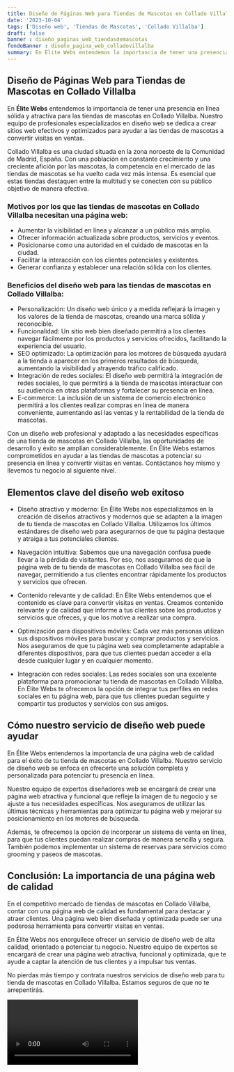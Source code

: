 ```yaml
---
title: Diseño de Páginas Web para Tiendas de Mascotas en Collado Villalba
date: '2023-10-04'
tags: ['Diseño web', 'Tiendas de Mascotas', 'Collado Villalba']
draft: false
banner : diseño_paginas_web_tiendasdemascotas
fondoBanner : diseño_pagina_web_colladovillalba
summary: En Élite Webs entendemos la importancia de tener una presencia en línea sólida y atractiva para las tiendas de mascotas en Collado Villalba. Nuestro equipo de profesionales especializados en diseño web se dedica a crear sitios web efectivos y optimizados para ayudar a las tiendas de mascotas a convertir visitas en ventas.
---
```


## **Diseño de Páginas Web para Tiendas de Mascotas en Collado Villalba**

En **Élite Webs** entendemos la importancia de tener una presencia en línea sólida y atractiva para las tiendas de mascotas en Collado Villalba. Nuestro equipo de profesionales especializados en diseño web se dedica a crear sitios web efectivos y optimizados para ayudar a las tiendas de mascotas a convertir visitas en ventas.

Collado Villalba es una ciudad situada en la zona noroeste de la Comunidad de Madrid, España. Con una población en constante crecimiento y una creciente afición por las mascotas, la competencia en el mercado de las tiendas de mascotas se ha vuelto cada vez más intensa. Es esencial que estas tiendas destaquen entre la multitud y se conecten con su público objetivo de manera efectiva.

### **Motivos por los que las tiendas de mascotas en Collado Villalba necesitan una página web:**

- Aumentar la visibilidad en línea y alcanzar a un público más amplio.
- Ofrecer información actualizada sobre productos, servicios y eventos.
- Posicionarse como una autoridad en el cuidado de mascotas en la ciudad.
- Facilitar la interacción con los clientes potenciales y existentes.
- Generar confianza y establecer una relación sólida con los clientes.

### **Beneficios del diseño web para las tiendas de mascotas en Collado Villalba:**

- Personalización: Un diseño web único y a medida reflejará la imagen y los valores de la tienda de mascotas, creando una marca sólida y reconocible.
- Funcionalidad: Un sitio web bien diseñado permitirá a los clientes navegar fácilmente por los productos y servicios ofrecidos, facilitando la experiencia del usuario.
- SEO optimizado: La optimización para los motores de búsqueda ayudará a la tienda a aparecer en los primeros resultados de búsqueda, aumentando la visibilidad y atrayendo tráfico calificado.
- Integración de redes sociales: El diseño web permitirá la integración de redes sociales, lo que permitirá a la tienda de mascotas interactuar con su audiencia en otras plataformas y fortalecer su presencia en línea.
- E-commerce: La inclusión de un sistema de comercio electrónico permitirá a los clientes realizar compras en línea de manera conveniente, aumentando así las ventas y la rentabilidad de la tienda de mascotas.

Con un diseño web profesional y adaptado a las necesidades específicas de una tienda de mascotas en Collado Villalba, las oportunidades de desarrollo y éxito se amplían considerablemente. En Élite Webs estamos comprometidos en ayudar a las tiendas de mascotas a potenciar su presencia en línea y convertir visitas en ventas. Contáctanos hoy mismo y llevemos tu negocio al siguiente nivel.

<GifSeo />

<Cta />

## Elementos clave del diseño web exitoso

- Diseño atractivo y moderno: En Élite Webs nos especializamos en la creación de diseños atractivos y modernos que se adapten a la imagen de tu tienda de mascotas en Collado Villalba. Utilizamos los últimos estándares de diseño web para asegurarnos de que tu página destaque y atraiga a tus potenciales clientes.

- Navegación intuitiva: Sabemos que una navegación confusa puede llevar a la pérdida de visitantes. Por eso, nos aseguramos de que la página web de tu tienda de mascotas en Collado Villalba sea fácil de navegar, permitiendo a tus clientes encontrar rápidamente los productos y servicios que ofrecen. 

- Contenido relevante y de calidad: En Élite Webs entendemos que el contenido es clave para convertir visitas en ventas. Creamos contenido relevante y de calidad que informe a tus clientes sobre los productos y servicios que ofreces, y que los motive a realizar una compra.

- Optimización para dispositivos móviles: Cada vez más personas utilizan sus dispositivos móviles para buscar y comprar productos y servicios. Nos aseguramos de que tu página web sea completamente adaptable a diferentes dispositivos, para que tus clientes puedan acceder a ella desde cualquier lugar y en cualquier momento.

- Integración con redes sociales: Las redes sociales son una excelente plataforma para promocionar tu tienda de mascotas en Collado Villalba. En Élite Webs te ofrecemos la opción de integrar tus perfiles en redes sociales en tu página web, para que tus clientes puedan seguirte y compartir tus productos y servicios con sus amigos.

## Cómo nuestro servicio de diseño web puede ayudar

En Élite Webs entendemos la importancia de una página web de calidad para el éxito de tu tienda de mascotas en Collado Villalba. Nuestro servicio de diseño web se enfoca en ofrecerte una solución completa y personalizada para potenciar tu presencia en línea.

Nuestro equipo de expertos diseñadores web se encargará de crear una página web atractiva y funcional que refleje la imagen de tu negocio y se ajuste a tus necesidades específicas. Nos aseguramos de utilizar las últimas técnicas y herramientas para optimizar tu página web y mejorar su posicionamiento en los motores de búsqueda.

Además, te ofrecemos la opción de incorporar un sistema de venta en línea, para que tus clientes puedan realizar compras de manera sencilla y segura. También podemos implementar un sistema de reservas para servicios como grooming y paseos de mascotas.

## Conclusión: La importancia de una página web de calidad

En el competitivo mercado de tiendas de mascotas en Collado Villalba, contar con una página web de calidad es fundamental para destacar y atraer clientes. Una página web bien diseñada y optimizada puede ser una poderosa herramienta para convertir visitas en ventas.

En Élite Webs nos enorgullece ofrecer un servicio de diseño web de alta calidad, orientado a potenciar tu negocio. Nuestro equipo de expertos se encargará de crear una página web atractiva, funcional y optimizada, que te ayude a captar la atención de tus clientes y a impulsar tus ventas.

No pierdas más tiempo y contrata nuestros servicios de diseño web para tu tienda de mascotas en Collado Villalba. Estamos seguros de que no te arrepentirás.

<Video />

<CtaBot job='Tiendas de Mascotas' city='Collado Villalba'/>

<Gmaps query='Collado Villalba+españa+maps' />